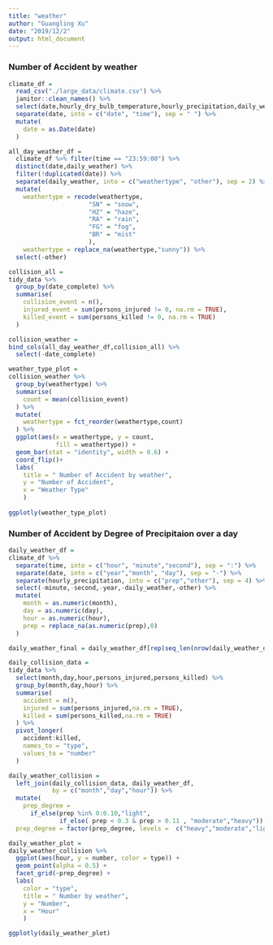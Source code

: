 ```yaml
---
title: "weather"
author: "Guangling Xu"
date: "2019/12/2"
output: html_document
---
```

### Number of Accident by weather

```r
climate_df = 
  read_csv("./large_data/climate.csv") %>% 
  janitor::clean_names() %>% 
  select(date,hourly_dry_bulb_temperature,hourly_precipitation,daily_weather) %>%
  separate(date, into = c("date", "time"), sep = " ") %>% 
  mutate(
    date = as.Date(date)
  )
```


```r
all_day_weather_df =
  climate_df %>% filter(time == "23:59:00") %>% 
  distinct(date,daily_weather) %>% 
  filter(!duplicated(date)) %>% 
  separate(daily_weather, into = c("weathertype", "other"), sep = 2) %>%
  mutate(
    weathertype = recode(weathertype,
                      "SN" = "snow",
                      "HZ" = "haze",
                      "RA" = "rain",
                      "FG" = "fog",
                      "BR" = "mist"
                      ),
    weathertype = replace_na(weathertype,"sunny")) %>% 
  select(-other)

collision_all = 
tidy_data %>% 
  group_by(date_complete) %>% 
  summarise(
    collision_event = n(),
    injured_event = sum(persons_injured != 0, na.rm = TRUE),
    killed_event = sum(persons_killed != 0, na.rm = TRUE)
  )

collision_weather = 
bind_cols(all_day_weather_df,collision_all) %>% 
  select(-date_complete)
```


```r
weather_type_plot =  
collision_weather %>% 
  group_by(weathertype) %>% 
  summarise(
    count = mean(collision_event)
  ) %>% 
  mutate(
    weathertype = fct_reorder(weathertype,count)
  ) %>% 
  ggplot(aes(x = weathertype, y = count,
             fill = weathertype)) + 
  geom_bar(stat = "identity", width = 0.6) +
  coord_flip()+
  labs(
    title = " Number of Accident by weather",
    y = "Number of Accident",
    x = "Weather Type"
    )
  
ggplotly(weather_type_plot)
```


### Number of Accident by Degree of Precipitaion over a day

```r
daily_weather_df = 
climate_df %>% 
  separate(time, into = c("hour", "minute","second"), sep = ":") %>% 
  separate(date, into = c("year","month", "day"), sep = "-") %>% 
  separate(hourly_precipitation, into = c("prep","other"), sep = 4) %>% 
  select(-minute,-second,-year,-daily_weather,-other) %>% 
  mutate(
    month = as.numeric(month),
    day = as.numeric(day),
    hour = as.numeric(hour),
    prep = replace_na(as.numeric(prep),0)
  )

daily_weather_final = daily_weather_df[rep(seq_len(nrow(daily_weather_df)), each = 3), ]

daily_collision_data = 
tidy_data %>% 
  select(month,day,hour,persons_injured,persons_killed) %>% 
  group_by(month,day,hour) %>% 
  summarise(
    accident = n(),
    injured = sum(persons_injured,na.rm = TRUE),
    killed = sum(persons_killed,na.rm = TRUE)
  ) %>% 
  pivot_longer(
    accident:killed,
    names_to = "type",
    values_to = "number"
  )

daily_weather_collision = 
  left_join(daily_collision_data, daily_weather_df,
            by = c("month","day","hour")) %>% 
  mutate(
    prep_degree = 
      if_else(prep %in% 0:0.10,"light",
              if_else( prep < 0.3 & prep > 0.11 , "moderate","heavy")),
  prep_degree = factor(prep_degree, levels =  c("heavy","moderate","light")))

daily_weather_plot =
daily_weather_collision %>% 
  ggplot(aes(hour, y = number, color = type)) +
  geom_point(alpha = 0.5) + 
  facet_grid(~prep_degree) +
  labs(
    color = "type",
    title = " Number by weather",
    y = "Number",
    x = "Hour"
    )

ggplotly(daily_weather_plot)
```


